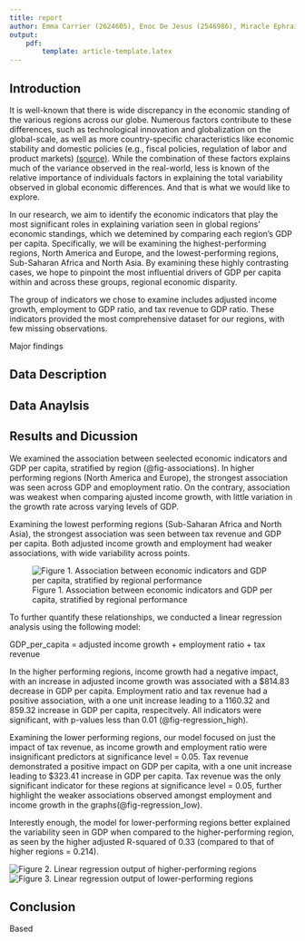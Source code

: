 ```yaml
---
title: report
author: Emma Carrier (2624605), Enoc De Jesus (2546986), Miracle Ephraim (2492732), Neil Das (2487236)
output:
    pdf: 
        template: article-template.latex
---
```


## Introduction
It is well-known that there is wide discrepancy in the economic standing of the various regions across our globe. Numerous factors contribute to these differences, such as technological innovation and globalization on the global-scale, as well as more country-specific characteristics like economic stability and domestic policies (e.g., fiscal policies, regulation of labor and product markets) [(source)](https://www.imf.org/en/Topics/Inequality/introduction-to-inequality#:~:text=Global%20factors%2C%20such%20as%20technological,Card%20and%20DiNardo%2C%202002). While the combination of these factors explains much of the variance observed in the real-world, less is known of the relative importance of individuals factors in explaining the total variability observed in global economic differences. And that is what we would like to explore. 

In our research, we aim to identify the economic indicators that play the most significant roles in explaining variation seen in global regions' economic standings, which we detemined by comparing each region's GDP per capita. Specifically, we will be examining the highest-performing regions, North America and Europe, and the lowest-performing regions, Sub-Saharan Africa and North Asia. By examining these highly contrasting cases, we hope to pinpoint the most influential drivers of GDP per capita within and across these groups, regional economic disparity.

The group of indicators we chose to examine includes adjusted income growth, employment to GDP ratio, and tax revenue to GDP ratio. These indicators provided the most comprehensive dataset for our regions, with few missing observations. 

Major findings

## Data Description

## Data Anaylsis

## Results and Dicussion
We examined the association between seelected economic indicators and GDP per capita, stratified by region (@fig-associations). In higher performing regions (North America and Europe), the strongest association was seen across GDP and emoployment ratio. On the contrary, association was weakest when comparing ajusted income growth, with little variation in the growth rate across varying levels of GDP. 

Examining the lowest performing regions (Sub-Saharan Africa and North Asia), the strongest association was seen between tax revenue and GDP per capita. Both adjusted income growth and employment had weaker associations, with wide variability across points. 

![Figure 1. Association between economic indicators and GDP per capita, stratified by regional performance](scripts/report/predictors_vs_gdp_with_regression_lines.png){#fig-associations}

To further quantify these relationships, we conducted a linear regression analysis using the following model: 

GDP_per_capita = adjusted income growth + employment ratio + tax revenue

In the higher performing regions, income growth had a negative impact, with an increase in adjusted income growth was associated with a $814.83 decrease in GDP per capita. Employment ratio and tax revenue had a positive association, with a one unit increase leading to a 1160.32 and 859.32 increase in GDP per capita, respecitvely. All indicators were significant, with p-values less than 0.01 (@fig-regression_high). 

Examining the lower performing regions, our model focused on just the impact of tax revenue, as income growth and employment ratio were insignificant predictors at significance level = 0.05. Tax revenue demonstrated a positive impact on GDP per capita, with a one unit increase leading to $323.41 increase in GDP per capita. Tax revenue was the only significant indicator for these regions at significance level = 0.05, further highlight the weaker associations observed amongst employment and income growth in the graphs(@fig-regression_low). 

Interestly enough, the model for lower-performing regions better explained the variability seen in GDP when compared to the higher-performing region, as seen by the higher adjusted R-squared of 0.33 (compared to that of higher regions = 0.214). 

![Figure 2. Linear regression output of higher-performing regions](figures/high_regression.jpeg){#fig-regression_high}
![Figure 3. Linear regression output of lower-performing regions](figures/low_regression.jpeg){#fig-regression_low}

## Conclusion
Based 

